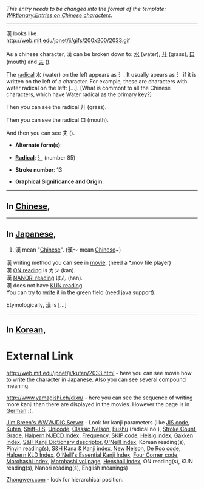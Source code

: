 ''This entry needs to be changed into the format of the template: [[Wiktionary:Entries on Chinese characters]].''
----

漢 looks like<br>
http://web.mit.edu/jpnet/ji/gifs/200x200/2033.gif<br>
<br>
As a chinese character, 漢 can be broken down to:  [[水]] (water), [[廾]] (grass), [[口]] (mouth) and [[夫]] ().

The [[Chinese radical|radical]] 水 (water) on the left appears as 氵. It usually apears as 氵 if it is written on the left of a character. For example, these are characters with water radical on the left: [...]. [What is commont to all the Chinese characters, which have Water radical as the primary key?]

Then you can see the radical 廾 (grass).

Then you can see the radical 口 (mouth).

And then you can see 夫 ().



* '''Alternate form(s)''': [[]]

* '''[[Wiktionary:Chinese radical | Radical]]''': [[氵]] (number 85)

* '''Stroke number''': 13

* '''Graphical Significance and Origin''': 

<hr>

==In [[Chinese|Chinese]],==

<hr>

==In [[Japanese|Japanese]],==
# 漢 mean "[[Chinese]]". (漢～ mean [[Chinese]]~)<br>

漢 writing method you can see in [http://web.mit.edu/jpnet/ji/movies/2033.mov movie]. (need a *.mov file player)<br>
漢 [[ON reading]] is カン (kan).<br>
漢 [[NANORI reading]] はん (han).<br>
漢 does not have [[KUN reading]].<br>

You can try to [http://web.mit.edu/jpnet/ji/data/2033.html write] it in the green field (need java support).

Etymologically, 漢 is [...]<br>

<hr>

==In [[Korean|Korean]],==


=External Link=

[http://web.mit.edu/jpnet/ji/kuten/2033.html http://web.mit.edu/jpnet/ji/kuten/2033.html] - here you can see movie how to write the character in Japanese. Also you can see several compound meaning.

[http://www.yamagishi.ch/dixn/ http://www.yamagishi.ch/dixn/] - here you can see the sequence of writing more kanji than there are displayed in the movies. However the page is in [[German]] :(.

[http://www.csse.monash.edu.au/cgi-bin/cgiwrap/jwb/wwwjdic?1B Jim Breen's WWWJDIC Server] - Look for kanji parameters (like [[JIS code]], [[Kuten]], [[Shift-JIS]], [[Unicode]], [[Classic Nelson]], [[Bushu]] (radical no.), [[Stroke Count]], [[Kanji grade|Grade]], [[Halpern NJECD Index]], [[Kanji frequency|Frequency]], [[SKIP code]], [[Heisig index]], [[Gakken index]], [[S&H Kanji Dictionary descriptor]], [[O'Neill index]], Korean reading(s), [[Pinyin]] reading(s), [[S&H Kana & Kanji index]], [[New Nelson]], [[De Roo code]], [[Halpern KLD Index]], [[O'Neill's Essential Kanji Index]], [[Four Corner code]], [[Morohashi index]], [[Morohashi index|Morohashi vol.page]], [[Henshall index]], ON reading(s), KUN reading(s), Nanori reading(s), English meanings)

[http://www.zhongwen.com Zhongwen.com] - look for hierarchical position.